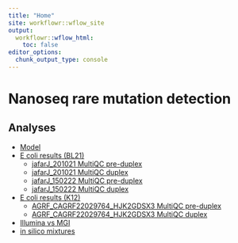 ```yaml
---
title: "Home"
site: workflowr::wflow_site
output:
  workflowr::wflow_html:
    toc: false
editor_options:
  chunk_output_type: console
---
```


Nanoseq rare mutation detection
=============================================================================================

Analyses
--------

* [Model](model.html)
* [E coli results (BL21)](ecoli.html)
    * [jafarJ_201021 MultiQC pre-duplex](jafarJ_201021_multiqc/multiqc_report.html)
    * [jafarJ_201021 MultiQC duplex](jafarJ_201021_multiqc/multiqc_report_consensus.html)
    * [jafarJ_150222 MultiQC pre-duplex](jafarJ_150222_multiqc/multiqc_report.html)
    * [jafarJ_150222 MultiQC duplex](jafarJ_150222_multiqc/multiqc_report_consensus.html)
* [E coli results (K12)](ecoli_K12.html)
    * [AGRF_CAGRF22029764_HJK2GDSX3 MultiQC pre-duplex](AGRF_CAGRF22029764_HJK2GDSX3_multiqc/multiqc_report.html)
    * [AGRF_CAGRF22029764_HJK2GDSX3 MultiQC duplex](AGRF_CAGRF22029764_HJK2GDSX3_multiqc/multiqc_report_consensus.html)
* [Illumina vs MGI](compare_MGI_Illumina.html)
* [in silico mixtures](insilico_mixtures.html)

